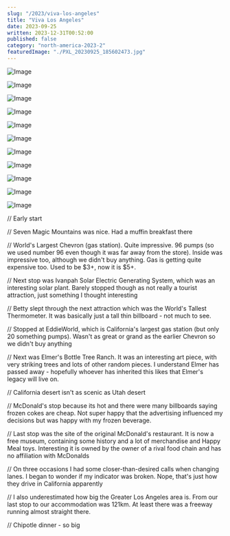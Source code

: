 ```yaml
---
slug: "/2023/viva-los-angeles"
title: "Viva Los Angeles"
date: 2023-09-25
written: 2023-12-31T00:52:00
published: false
category: "north-america-2023-2"
featuredImage: "./PXL_20230925_185602473.jpg"
---
```


![Image](PXL_20230925_152804750.jpg)

![Image](PXL_20230925_153017772.jpg)

![Image](PXL_20230925_155154555.jpg)

![Image](PXL_20230925_155651393.jpg)

![Image](PXL_20230925_162719018.jpg)

![Image](PXL_20230925_185602473.jpg)

![Image](PXL_20230925_190125593.jpg)

![Image](PXL_20230925_185832633.jpg)

![Image](PXL_20230925_214005865.jpg)

![Image](PXL_20230925_211420397.jpg)

![Image](PXL_20230925_212607569.jpg)

// Early start

// Seven Magic Mountains was nice. Had a muffin breakfast there

// World's Largest Chevron (gas station). Quite impressive. 96 pumps (so we used number 96 even though it was far away from the store). Inside was impressive too, although we didn't buy anything. Gas is getting quite expensive too. Used to be $3+, now it is $5+.

// Next stop was Ivanpah Solar Electric Generating System, which was an interesting solar plant. Barely stopped though as not really a tourist attraction, just something I thought interesting

// Betty slept through the next attraction which was the World's Tallest Thermometer. It was basically just a tall thin billboard - not much to see.

// Stopped at EddieWorld, which is California's largest gas station (but only 20 something pumps). Wasn't as great or grand as the earlier Chevron so we didn't buy anything

// Next was Elmer's Bottle Tree Ranch. It was an interesting art piece, with very striking trees and lots of other random pieces. I understand Elmer has passed away - hopefully whoever has inherited this likes that Elmer's legacy will live on.

// California desert isn't as scenic as Utah desert

// McDonald's stop because its hot and there were many billboards saying frozen cokes are cheap. Not super happy that the advertising influenced my decisions but was happy with my frozen beverage.

// Last stop was the site of the original McDonald's restaurant. It is now a free museum, containing some history and a lot of merchandise and Happy Meal toys. Interesting it is owned by the owner of a rival food chain and has no affiliation with McDonalds

// On three occasions I had some closer-than-desired calls when changing lanes. I began to wonder if my indicator was broken. Nope, that's just how they drive in California apparently

// I also underestimated how big the Greater Los Angeles area is. From our last stop to our accommodation was 121km. At least there was a freeway running almost straight there.

// Chipotle dinner - so big
